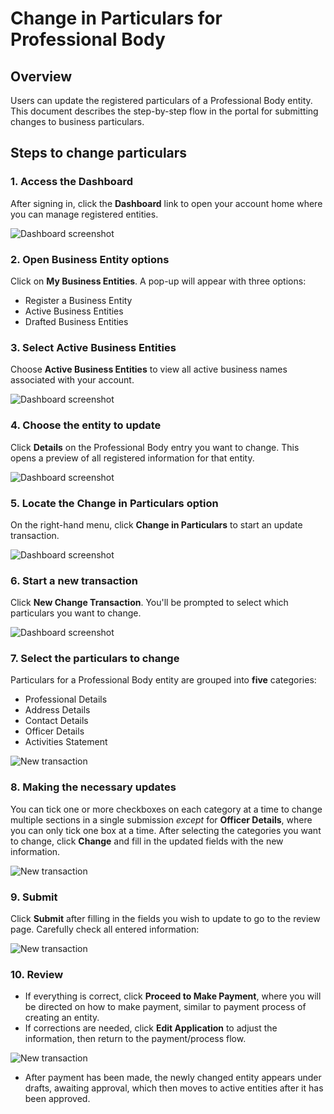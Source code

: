 # Change in Particulars for Professional Body

## Overview

Users can update the registered particulars of a Professional Body entity. This document describes the step-by-step flow in the portal for submitting changes to business particulars.


## Steps to change particulars

### 1. Access the Dashboard

After signing in, click the **Dashboard** link to open your account home where you can manage registered entities.

![Dashboard screenshot](/change1.png)

### 2. Open Business Entity options

Click on **My Business Entities**. A pop-up will appear with three options:

- Register a Business Entity
- Active Business Entities
- Drafted Business Entities


### 3. Select Active Business Entities

Choose **Active Business Entities** to view all active business names associated with your account.

![Dashboard screenshot](/change2.png)

### 4. Choose the entity to update

Click **Details** on the Professional Body entry you want to change. This opens a preview of all registered information for that entity.

![Dashboard screenshot](/probody1.png)

### 5. Locate the **Change in Particulars** option

On the right-hand menu, click **Change in Particulars** to start an update transaction.

![Dashboard screenshot](/probody2.png)

### 6. Start a new transaction

Click **New Change Transaction**. You'll be prompted to select which particulars you want to change.

![Dashboard screenshot](/probody3.png)

### 7. Select the particulars to change

Particulars for a Professional Body entity are grouped into **five** categories:

- Professional Details
- Address Details
- Contact Details
- Officer Details
- Activities Statement

![New transaction](/probody4.png)

### 8. Making the necessary updates

You can tick one or more checkboxes on each category at a time to change multiple sections in a single submission *except* for **Officer Details**, where you can only tick one box at a time.
After selecting the categories you want to change, click **Change** and fill in the updated fields with the new information.

![New transaction](/probody5.png)

### 9. Submit

Click **Submit** after filling in the fields you wish to update to go to the review page. Carefully check all entered information:

![New transaction](/probody6.png)

### 10. Review
- If everything is correct, click **Proceed to Make Payment**, where you will be directed on how to make payment, similar to payment process of creating an entity.
- If corrections are needed, click **Edit Application** to adjust the information, then return to the payment/process flow.

![New transaction](/probody7.png)

- After payment has been made, the newly changed entity appears under drafts, awaiting approval, which then moves to active entities after it has been approved.
